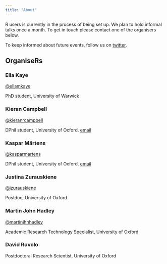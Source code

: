 ```yaml
---
title: "About"
---
```


R users is currently in the process of being set up. We plan to hold informal talks once a month. To get in touch please contact one of the organisers below.

To keep informed about future events, follow us on [twitter](https://twitter.com/rusersoxford).

## OrganiseRs

### Ella Kaye

[\@ellamkaye](http://www.twitter.com/ellamkaye)

PhD student, University of Warwick

### Kieran Campbell

[\@kieranrcampbell](http://www.twitter.com/kieranrcampbell)

DPhil student, University of Oxford. [email](mailto:kieran.campbell@sjc.ox.ac.uk)

### Kaspar Märtens

[\@kasparmartens](http://www.twitter.com/kasparmartens)

DPhil student, University of Oxford. 
[email](mailto:kaspar.martens@stats.ox.ac.uk)

###  Justina Zurauskiene

[\@jzurauskiene](http://www.twitter.com/JZurauskiene)

Postdoc, University of Oxford

### Martin John Hadley

[\@martinjhnhadley](https://twitter.com/martinjhnhadley)

Academic Research Technology Specialist, University of Oxford

### David Ruvolo

Postdoctoral Research Scientist, University of Oxford

